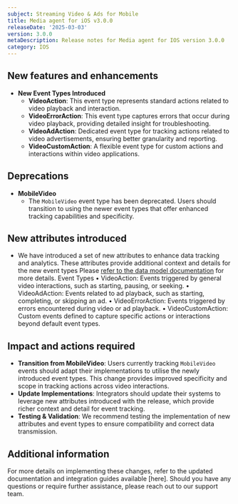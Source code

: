 ```yaml
---
subject: Streaming Video & Ads for Mobile
title: Media agent for iOS v3.0.0
releaseDate: '2025-03-03'
version: 3.0.0
metaDescription: Release notes for Media agent for IOS version 3.0.0
category: IOS
---
```


## New features and enhancements

- **New Event Types Introduced**
  - **VideoAction**: This event type represents standard actions related to video playback and interaction.
  - **VideoErrorAction**: This event type captures errors that occur during video playback, providing detailed insight for troubleshooting.
  - **VideoAdAction**: Dedicated event type for tracking actions related to video advertisements, ensuring better granularity and reporting.
  - **VideoCustomAction**: A flexible event type for custom actions and interactions within video applications.

## Deprecations

- **MobileVideo**
  - The `MobileVideo` event type has been deprecated. Users should transition to using the newer event types that offer enhanced tracking capabilities and specificity.

## New attributes introduced

- We have introduced a set of new attributes to enhance data tracking and analytics. These attributes provide additional context and details for the new event types
  Please [refer to the data model documentation](https://github.com/newrelic/video-agent-ios/blob/v3.0.0/DATAMODEL.md) for more details.
Event Types
• VideoAction: Events triggered by general video interactions, such as starting, pausing, or seeking.
• VideoAdAction: Events related to ad playback, such as starting, completing, or skipping an ad.
• VideoErrorAction: Events triggered by errors encountered during video or ad playback.
• VideoCustomAction: Custom events defined to capture specific actions or interactions beyond default event types.

## Impact and actions required

- **Transition from MobileVideo**: Users currently tracking `MobileVideo` events should adapt their implementations to utilise the newly introduced event types. This change provides improved specificity and scope in tracking actions across video interactions.
- **Update Implementations**: Integrators should update their systems to leverage new attributes introduced with the release, which provide richer context and detail for event tracking.
- **Testing & Validation**: We recommend testing the implementation of new attributes and event types to ensure compatibility and correct data transmission.

## Additional information

For more details on implementing these changes, refer to the updated documentation and integration guides available [here]. Should you have any questions or require further assistance, please reach out to our support team.

